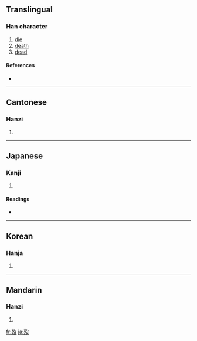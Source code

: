 {{also|殁}}
==Translingual==

===Han character===
{{Han char|rn=78|rad=歹|as=04|sn=8|four=1724<sub>7</sub>|canj=一弓弓水 (MNNE)}}

# [[die]]
# [[death]]
# [[dead]]

====References====
* {{Han ref|kx=0579.160|dkj=16385|dj=0971.180|hdz=21382.170|uh=6B7F|ud=27519|bh=AA5C|bd=43612}}

----

==Cantonese==

===Hanzi===
{{yue-hanzi|jyut=|y=mut6}}

# {{defn|Cantonese}}

----

==Japanese==

===Kanji===
{{ja-kanji|grade=|rs=歹04}}

# {{defn|Japanese}}

====Readings====
* {{ja-readings|on=[[ぼつ]] (botsu), [[もち]] (mochi)|kun=[[しぬ]] (shinu)}}

----

==Korean==

===Hanja===
{{ko-hanja|hangeul=몰|eumhun=|rv=mol|mr=mol|y=mol}}

# {{defn|Korean}}

----

==Mandarin==

===Hanzi===
{{cmn-hanzi|sim=殁|pin=[[mò]] ([[mo4]]), [[yāo]] ([[yao1]])|wg=mo<sup>4</sup>, yao<sup>1</sup>}}

# {{defn|Mandarin}}

[[fr:歿]]
[[ja:歿]]